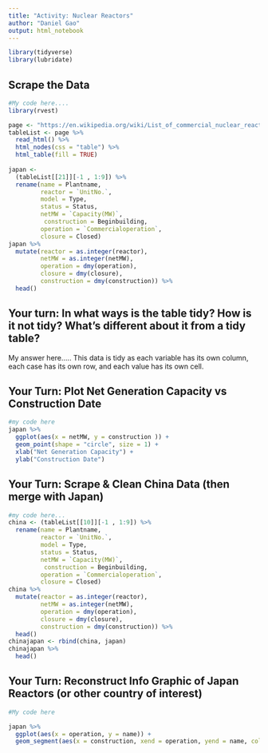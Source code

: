 ```yaml
---
title: "Activity: Nuclear Reactors"
author: "Daniel Gao"
output: html_notebook
---
```


```r
library(tidyverse)
library(lubridate)
```

## Scrape the Data 

```r
#My code here.... 
library(rvest)

page <- "https://en.wikipedia.org/wiki/List_of_commercial_nuclear_reactors#"
tableList <- page %>%
  read_html() %>%
  html_nodes(css = "table") %>%
  html_table(fill = TRUE)
 
japan <-
  (tableList[[21]][-1 , 1:9]) %>%
  rename(name = Plantname, 
         reactor = `UnitNo.`,
         model = Type,
         status = Status, 
         netMW = `Capacity(MW)`,
          construction = Beginbuilding,
         operation = `Commercialoperation`, 
         closure = Closed) 
japan %>%
  mutate(reactor = as.integer(reactor), 
         netMW = as.integer(netMW),
         operation = dmy(operation),
         closure = dmy(closure),
         construction = dmy(construction)) %>%
  head()

```


## Your turn: In what ways is the table tidy? How is it not tidy? What’s different about it from a tidy table?

My answer here..... 
This data is tidy as each variable has its own column, each case has its own row, and each value has its own cell.

## Your Turn: Plot Net Generation Capacity vs Construction Date

```r
#my code here 
japan %>%
  ggplot(aes(x = netMW, y = construction )) +
  geom_point(shape = "circle", size = 1) +
  xlab("Net Generation Capacity") +
  ylab("Construction Date")
```


## Your Turn: Scrape & Clean China Data (then merge with Japan)

```r
#my code here... 
china <- (tableList[[10]][-1 , 1:9]) %>%
  rename(name = Plantname, 
         reactor = `UnitNo.`,
         model = Type,
         status = Status, 
         netMW = `Capacity(MW)`,
          construction = Beginbuilding,
         operation = `Commercialoperation`, 
         closure = Closed) 
china %>%
  mutate(reactor = as.integer(reactor), 
         netMW = as.integer(netMW),
         operation = dmy(operation),
         closure = dmy(closure),
         construction = dmy(construction)) %>%
  head()
chinajapan <- rbind(china, japan) 
chinajapan %>% 
  head()

```



## Your Turn: Reconstruct Info Graphic of Japan Reactors (or other country of interest)

```r
#My code here

japan %>%
  ggplot(aes(x = operation, y = name)) +
  geom_segment(aes(x = construction, xend = operation, yend = name, color = model, size = status, shape = status)) 
```
